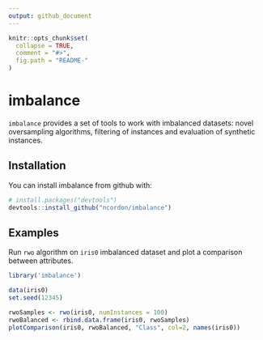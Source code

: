 ```yaml
---
output: github_document
---
```


<!-- README.md is generated from README.Rmd. Please edit that file -->

```r
knitr::opts_chunk$set(
  collapse = TRUE,
  comment = "#>",
  fig.path = "README-"
)
```

# imbalance

`imbalance` provides a set of tools to work with imbalanced datasets: novel oversampling algorithms, filtering of instances and evaluation of synthetic instances.

## Installation

You can install imbalance from github with:

```r
# install.packages("devtools")
devtools::install_github("ncordon/imbalance")
```

## Examples

Run `rwo` algorithm on `iris0` imbalanced dataset and plot a comparison between attributes.

```r
library('imbalance')

data(iris0)
set.seed(12345)

rwoSamples <- rwo(iris0, numInstances = 100)
rwoBalanced <- rbind.data.frame(iris0, rwoSamples)
plotComparison(iris0, rwoBalanced, "Class", col=2, names(iris0))
```
